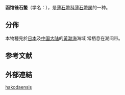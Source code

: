 {{Speciesbox
 |taxon=Ischnochiton hakodaensis
 |authority = Pilsbry
}}

'''函馆锉石鳖'''（学名：''{{lang|la |Ischnochiton hakodaensis}}''），是[[薄石鳖科|薄石鳖科]][[薄石鳖属|薄石鳖属]]的一种{{r|shell_3535}}。

==分佈==
本物種見於[[日本|日本]]及[[中国大陆|中国大陆]]的[[黃海|黃]][[渤海|渤海]]海域{{r|shell_3535 
|shelldoc_420090220022
|shelldoc_420090220023}}
常栖息在潮间带{{r|shell_3535}}。

==参考文献==
{{reflist|refs=
<ref name="shell_3535">{{cite web
|url=http://shell.sinica.edu.tw/chinese/shellbase_detail.php?science_no=3535
|title=国际贝库：函馆锉石鳖
|publisher=台湾贝类资料库
|access-date=2018-04-02
|language=zh-hant
|archive-date=2016-03-04
|archive-url=https://web.archive.org/web/20160304111400/http://shell.sinica.edu.tw/chinese/shellbase_detail.php?science_no=3535
|dead-url=no
}}</ref>
<ref name="shelldoc_420090220022">{{shelldoc_420090220022}}</ref>
<ref name="shelldoc_420090220023">{{shelldoc_420090220023}}</ref>
}}

==外部連結==
{{Taxonbar}}
[[Category:薄石鳖属|hakodaensis]]
{{Mollusc-stub}}